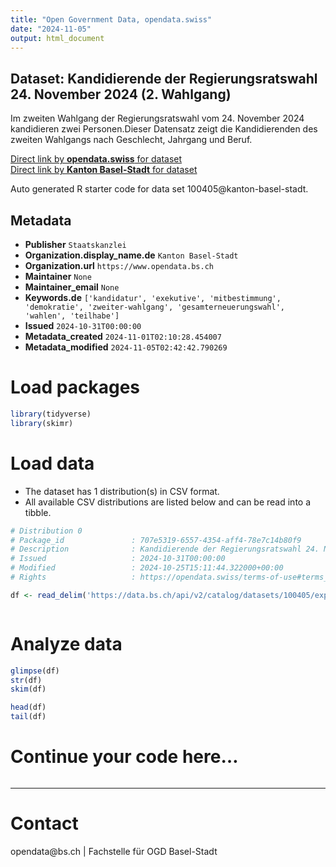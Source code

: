 ```yaml
---
title: "Open Government Data, opendata.swiss"
date: "2024-11-05"
output: html_document
---
```


## Dataset: Kandidierende der Regierungsratswahl 24. November 2024 (2. Wahlgang)

Im zweiten Wahlgang der Regierungsratswahl vom 24. November 2024 kandidieren zwei Personen.Dieser Datensatz zeigt die Kandidierenden des zweiten Wahlgangs nach Geschlecht, Jahrgang und Beruf.

[Direct link by **opendata.swiss** for dataset](https://opendata.swiss/de/dataset/kandidierende-der-regierungsratswahl-24-november-2024-2-wahlgang)<br>
[Direct link by **Kanton Basel-Stadt** for dataset](https://data.bs.ch/explore/dataset/100405/)

Auto generated R starter code for data set 100405@kanton-basel-stadt.

## Metadata

- **Publisher** `Staatskanzlei`
- **Organization.display_name.de** `Kanton Basel-Stadt`
- **Organization.url** `https://www.opendata.bs.ch`
- **Maintainer** `None`
- **Maintainer_email** `None`
- **Keywords.de** `['kandidatur', 'exekutive', 'mitbestimmung', 'demokratie', 'zweiter-wahlgang', 'gesamterneuerungswahl', 'wahlen', 'teilhabe']`
- **Issued** `2024-10-31T00:00:00`
- **Metadata_created** `2024-11-01T02:10:28.454007`
- **Metadata_modified** `2024-11-05T02:42:42.790269`


# Load packages

```r

library(tidyverse)
library(skimr)

```

# Load data

-   The dataset has 1 distribution(s) in CSV format.
-   All available CSV distributions are listed below and can be read into a tibble.

```r

# Distribution 0
# Package_id               : 707e5319-6557-4354-aff4-78e7c14b80f9
# Description              : Kandidierende der Regierungsratswahl 24. November 2024 (2. Wahlgang) (csv)
# Issued                   : 2024-10-31T00:00:00
# Modified                 : 2024-10-25T15:11:44.322000+00:00
# Rights                   : https://opendata.swiss/terms-of-use#terms_by

df <- read_delim('https://data.bs.ch/api/v2/catalog/datasets/100405/exports/csv?use_labels=true')



```

# Analyze data

```r

glimpse(df)
str(df)
skim(df)

head(df)
tail(df)

```

# Continue your code here...

```r

```

------------------------------------------------------------------------

# Contact

opendata@bs.ch | Fachstelle für OGD Basel-Stadt
